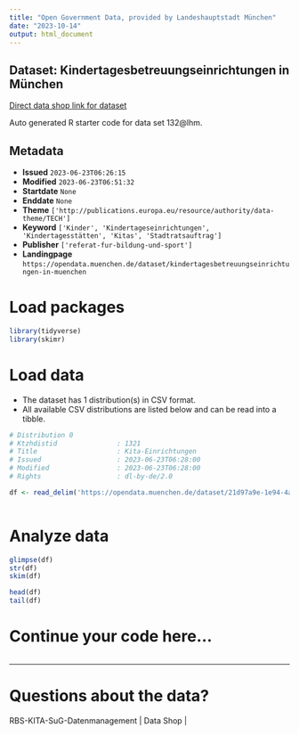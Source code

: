 ```yaml
---
title: "Open Government Data, provided by Landeshauptstadt München"
date: "2023-10-14"
output: html_document
---
```


## Dataset: Kindertagesbetreuungseinrichtungen in München

[Direct data shop link for dataset](https://opendata.muenchen.de/dataset/kindertagesbetreuungseinrichtungen-in-muenchen)

Auto generated R starter code for data set 132@lhm.

## Metadata

- **Issued** `2023-06-23T06:26:15`
- **Modified** `2023-06-23T06:51:32`
- **Startdate** `None`
- **Enddate** `None`
- **Theme** `['http://publications.europa.eu/resource/authority/data-theme/TECH']`
- **Keyword** `['Kinder', 'Kindertageseinrichtungen', 'Kindertagesstätten', 'Kitas', 'Stadtratsauftrag']`
- **Publisher** `['referat-fur-bildung-und-sport']`
- **Landingpage** `https://opendata.muenchen.de/dataset/kindertagesbetreuungseinrichtungen-in-muenchen`


# Load packages

```r

library(tidyverse)
library(skimr)

```

# Load data

-   The dataset has 1 distribution(s) in CSV format.
-   All available CSV distributions are listed below and can be read into a tibble.

```r

# Distribution 0
# Ktzhdistid               : 1321
# Title                    : Kita-Einrichtungen
# Issued                   : 2023-06-23T06:28:00
# Modified                 : 2023-06-23T06:28:00
# Rights                   : dl-by-de/2.0

df <- read_delim('https://opendata.muenchen.de/dataset/21d97a9e-1e94-4a0c-86d1-3c1539bcb18b/resource/b6e9a48f-4892-47c4-ae97-37d1bc7ec993/download/open_data_kitas_2023_04_18.csv')



```

# Analyze data

```r

glimpse(df)
str(df)
skim(df)

head(df)
tail(df)

```

# Continue your code here...

```r

```

------------------------------------------------------------------------

# Questions about the data?

RBS-KITA-SuG-Datenmanagement | Data Shop | 
